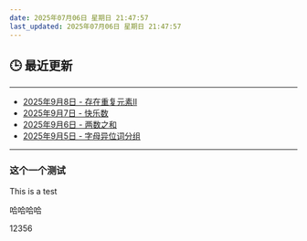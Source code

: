 ```yaml
---
date: 2025年07月06日 星期日 21:47:57
last_updated: 2025年07月06日 星期日 21:47:57
---
```


## 🕒 最近更新

---
- [2025年9月8日 - 存在重复元素Ⅱ](/blog/LeetCode219)
- [2025年9月7日 - 快乐数](/blog/LeetCode202)
- [2025年9月6日 - 两数之和](/blog/LeetCode1)
- [2025年9月5日 - 字母异位词分组](/blog/LeetCode49)
---

<!-- 其他内容 -->


### 这个一个测试
This is a test

哈哈哈哈


12356
